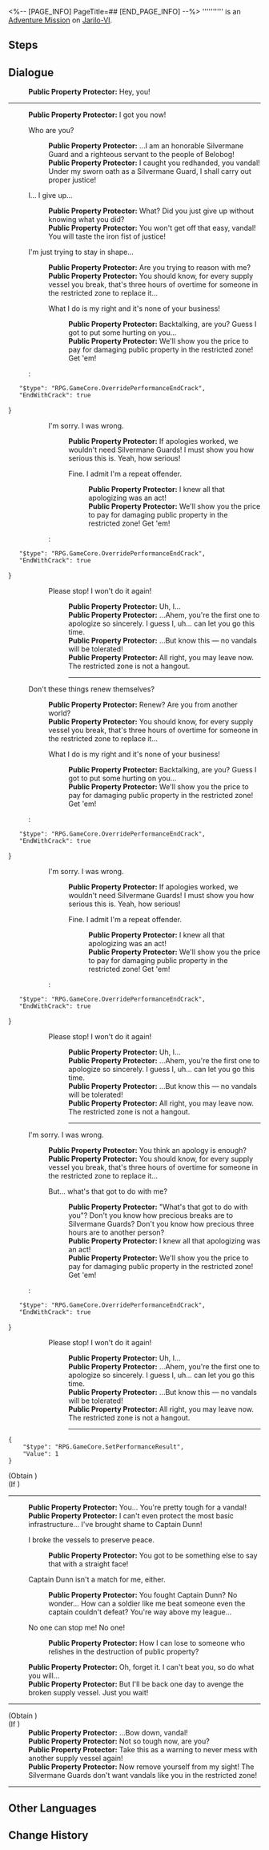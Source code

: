 <%-- [PAGE_INFO]
PageTitle=##
[END_PAGE_INFO] --%>
{{Stub|Dialogue.}}
{{Mission Infobox
|id            = 4040105
|title         = 
|image         = <!--Mission .png-->
|type          = Adventure
|event_name    = 
|chapter       = 
|requirements  = [[Trailblaze Mission]] ''[[Young Guard]]'' completed
|summary       = <!--official mission summary from Fate's Atlas-->
|characters    = Public Property Protector; Trailblazer
|startLocation = [[Jarilo-VI]] - [[Silvermane Guard Restricted Zone]]
|world         = Jarilo-VI
|area          = Silvermane Guard Restricted Zone
|prev          = 
|next          = 
|rewards       = Adventure Log*2; Shield (Item)*20
}}
'''''''''' is an [[Adventure Mission]] on [[Jarilo-VI]].

==Steps==


<!--
==Gameplay Notes==

--><!--
==Trial Character==

-->
==Dialogue==
{{Stub Dialogue}}
:'''Public Property Protector:''' Hey, you!
----
:'''Public Property Protector:''' I got you now!
:{{DIcon|Arrow}} Who are you?
::'''Public Property Protector:''' ...I am an honorable Silvermane Guard and a righteous servant to the people of Belobog!
::'''Public Property Protector:''' I caught you redhanded, you vandal! Under my sworn oath as a Silvermane Guard, I shall carry out proper justice!
:{{DIcon|Arrow}} I... I give up...
::'''Public Property Protector:''' What? Did you just give up without knowing what you did?
::'''Public Property Protector:''' You won't get off that easy, vandal! You will taste the iron fist of justice!
:{{DIcon|Arrow}} I'm just trying to stay in shape...
::'''Public Property Protector:''' Are you trying to reason with me?
::'''Public Property Protector:''' You should know, for every supply vessel you break, that's three hours of overtime for someone in the restricted zone to replace it...
::{{DIcon|Arrow}} What I do is my right and it's none of your business!
:::'''Public Property Protector:''' Backtalking, are you? Guess I got to put some hurting on you...
:::'''Public Property Protector:''' We'll show you the price to pay for damaging public property in the restricted zone! Get 'em!
::<pre>{
	"$type": "RPG.GameCore.OverridePerformanceEndCrack",
	"EndWithCrack": true
}</pre>
::{{DIcon|Arrow}} I'm sorry. I was wrong.
:::'''Public Property Protector:''' If apologies worked, we wouldn't need Silvermane Guards! I must show you how serious this is. Yeah, how serious!
:::{{DIcon|Arrow}} Fine. I admit I'm a repeat offender.
::::'''Public Property Protector:''' I knew all that apologizing was an act!
::::'''Public Property Protector:''' We'll show you the price to pay for damaging public property in the restricted zone! Get 'em!
:::<pre>{
	"$type": "RPG.GameCore.OverridePerformanceEndCrack",
	"EndWithCrack": true
}</pre>
:::{{DIcon|Arrow}} Please stop! I won't do it again!
::::'''Public Property Protector:''' Uh, I...
::::'''Public Property Protector:''' ...Ahem, you're the first one to apologize so sincerely. I guess I, uh... can let you go this time.
::::'''Public Property Protector:''' ...But know this &mdash; no vandals will be tolerated!
::::'''Public Property Protector:''' All right, you may leave now. The restricted zone is not a hangout.
::::----
:{{DIcon|Arrow}} Don't these things renew themselves?
::'''Public Property Protector:''' Renew? Are you from another world?
::'''Public Property Protector:''' You should know, for every supply vessel you break, that's three hours of overtime for someone in the restricted zone to replace it...
::{{DIcon|Arrow}} What I do is my right and it's none of your business!
:::'''Public Property Protector:''' Backtalking, are you? Guess I got to put some hurting on you...
:::'''Public Property Protector:''' We'll show you the price to pay for damaging public property in the restricted zone! Get 'em!
::<pre>{
	"$type": "RPG.GameCore.OverridePerformanceEndCrack",
	"EndWithCrack": true
}</pre>
::{{DIcon|Arrow}} I'm sorry. I was wrong.
:::'''Public Property Protector:''' If apologies worked, we wouldn't need Silvermane Guards! I must show you how serious this is. Yeah, how serious!
:::{{DIcon|Arrow}} Fine. I admit I'm a repeat offender.
::::'''Public Property Protector:''' I knew all that apologizing was an act!
::::'''Public Property Protector:''' We'll show you the price to pay for damaging public property in the restricted zone! Get 'em!
:::<pre>{
	"$type": "RPG.GameCore.OverridePerformanceEndCrack",
	"EndWithCrack": true
}</pre>
:::{{DIcon|Arrow}} Please stop! I won't do it again!
::::'''Public Property Protector:''' Uh, I...
::::'''Public Property Protector:''' ...Ahem, you're the first one to apologize so sincerely. I guess I, uh... can let you go this time.
::::'''Public Property Protector:''' ...But know this &mdash; no vandals will be tolerated!
::::'''Public Property Protector:''' All right, you may leave now. The restricted zone is not a hangout.
::::----
:{{DIcon|Arrow}} I'm sorry. I was wrong.
::'''Public Property Protector:''' You think an apology is enough?
::'''Public Property Protector:''' You should know, for every supply vessel you break, that's three hours of overtime for someone in the restricted zone to replace it...
::{{DIcon|Arrow}} But... what's that got to do with me?
:::'''Public Property Protector:''' "What's that got to do with you"? Don't you know how precious breaks are to Silvermane Guards? Don't you know how precious three hours are to another person?
:::'''Public Property Protector:''' I knew all that apologizing was an act!
:::'''Public Property Protector:''' We'll show you the price to pay for damaging public property in the restricted zone! Get 'em!
::<pre>{
	"$type": "RPG.GameCore.OverridePerformanceEndCrack",
	"EndWithCrack": true
}</pre>
::{{DIcon|Arrow}} Please stop! I won't do it again!
:::'''Public Property Protector:''' Uh, I...
:::'''Public Property Protector:''' ...Ahem, you're the first one to apologize so sincerely. I guess I, uh... can let you go this time.
:::'''Public Property Protector:''' ...But know this &mdash; no vandals will be tolerated!
:::'''Public Property Protector:''' All right, you may leave now. The restricted zone is not a hangout.
:::----
<pre>{
	"$type": "RPG.GameCore.SetPerformanceResult",
	"Value": 1
}</pre>

;(Obtain {{Item|Praise of High Morals|20|x=1}})
;(If {{cx}}<!--SubMission Finish: 404010502-->)
----
:'''Public Property Protector:''' You... You're pretty tough for a vandal!
:'''Public Property Protector:''' I can't even protect the most basic infrastructure... I've brought shame to Captain Dunn!
:{{DIcon|Arrow}} I broke the vessels to preserve peace.
::'''Public Property Protector:''' You got to be something else to say that with a straight face!
:{{DIcon|Arrow}} Captain Dunn isn't a match for me, either.
::'''Public Property Protector:''' You fought Captain Dunn? No wonder... How can a soldier like me beat someone even the captain couldn't defeat? You're way above my league...
:{{DIcon|Arrow}} No one can stop me! No one!
::'''Public Property Protector:''' How I can lose to someone who relishes in the destruction of public property?
:'''Public Property Protector:''' Oh, forget it. I can't beat you, so do what you will...
:'''Public Property Protector:''' But I'll be back one day to avenge the broken supply vessel. Just you wait!
----
;(Obtain {{Item|Praise of High Morals|20|x=1}})
;(If {{cx}}<!--SubMission not Finish: 404010502-->)
:'''Public Property Protector:''' ...Bow down, vandal!
:'''Public Property Protector:''' Not so tough now, are you?
:'''Public Property Protector:''' Take this as a warning to never mess with another supply vessel again!
:'''Public Property Protector:''' Now remove yourself from my sight! The Silvermane Guards don't want vandals like you in the restricted zone!
----
{{Dialogue End}}

==Other Languages==
{{Other Languages
|en   = 
|zhs  = 
|zht  = 
|ja   = 
|ko   = 
|es   = 
|fr   = 
|ru   = 
|th   = 
|vi   = 
|de   = 
|id   = 
|pt   = 
}}

==Change History==
{{Change History|1.0}}
